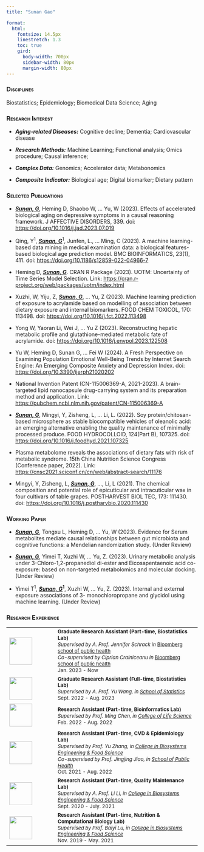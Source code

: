 ```yaml
---
title: "Sunan Gao"

format: 
  html:
    fontsize: 14.5px
    linestretch: 1.3
    toc: true
    gird:
      body-width: 700px
      sidebar-width: 80px
      margin-width: 80px
---
```


### [**Disciplines**]{.smallcaps}

Biostatistics; Epidemiology; Biomedical Data Science; Aging

### [**Research Interest**]{.smallcaps}

-   ***Aging-related Diseases:*** Cognitive decline; Dementia; Cardiovascular disease

-   ***Research Methods:*** Machine Learning; Functional analysis; Omics procedure; Causal inference;

-   ***Complex Data:*** Genomics; Accelerator data; Metabonomics

-   ***Composite Indicator:*** Biological age; Digital biomarker; Dietary pattern

### [**Selected Publications**]{.smallcaps}

-   [***Sunan, G***]{.underline}, Heming D, Shaobo W, ... Yu, W (2023). Effects of accelerated biological aging on depressive symptoms in a causal reasoning framework. J AFFECTIVE DISORDERS, 339. doi: <https://doi.org/10.1016/j.jad.2023.07.019>

-   Qing, Y^1^, [***Sunan, G***]{.underline}^1^, Junfen, L., ... Ming, C (2023). A machine learning-based data mining in medical examination data: a biological features-based biological age prediction model. BMC BIOINFORMATICS, 23(1), 411. doi: <https://doi.org/10.1186/s12859-022-04966-7>

-   Heming D, [***Sunan, G***]{.underline}. CRAN R Package (2023). UOTM: Uncertainty of Time Series Model Selection. Link: <https://cran.r-project.org/web/packages/uotm/index.html>

-   Xuzhi, W, Yiju, Z, [***Sunan, G***]{.underline}, ... Yu, Z (2023). Machine learning prediction of exposure to acrylamide based on modelling of association between dietary exposure and internal biomarkers. FOOD CHEM TOXICOL, 170: 113498. doi: <https://doi.org/10.1016/j.fct.2022.113498>

-   Yong W, Yaoran Li, Wei J, ... Yu Z (2023). Reconstructing hepatic metabolic profile and glutathione-mediated metabolic fate of acrylamide. doi: <https://doi.org/10.1016/j.envpol.2023.122508>

-   Yu W, Heming D, Sunan G, ... Fei W (2024). A Fresh Perspective on Examining Population Emotional Well-Being Trends by Internet Search Engine: An Emerging Composite Anxiety and Depression Index. doi: <https://doi.org/10.3390/ijerph21020202>

-   National Invention Patent (CN-115006369-A, 2021-2023). A brain-targeted lipid nanocapsule drug-carrying system and its preparation method and application. Link: <https://pubchem.ncbi.nlm.nih.gov/patent/CN-115006369-A>

-   [***Sunan, G***]{.underline}, Mingyi, Y, Zisheng, L, ... Li, L. (2022). Soy protein/chitosan-based microsphere as stable biocompatible vehicles of oleanolic acid: an emerging alternative enabling the quality maintenance of minimally processed produce. FOOD HYDROCOLLOID, 124(Part B), 107325. doi: <https://doi.org/10.1016/j.foodhyd.2021.107325>

-   Plasma metabolome reveals the associations of dietary fats with risk of metabolic syndrome. 15th China Nutrition Science Congress (Conference paper, 2022). Link: <https://cnsc2021.sciconf.cn/cn/web/abstract-search/11176>

-   Mingyi, Y, Zisheng, L, [***Sunan, G***]{.underline}, ..., Li, L (2021). The chemical composition and potential role of epicuticular and intracuticular wax in four cultivars of table grapes. POSTHARVEST BIOL TEC, 173: 111430. doi: <https://doi.org/10.1016/j.postharvbio.2020.111430>

### [**Working Paper**]{.smallcaps}

-   [***Sunan, G***]{.underline}, Tongxu L, Heming D, ... Yu, W (2023). Evidence for Serum metabolites mediate causal relationships between gut microbiota and cognitive functions: a Mendelian randomization study. (Under Review)

-   [***Sunan, G***]{.underline}, Yimei T, Xuzhi W, ... Yu, Z. (2023). Urinary metabolic analysis under 3-Chloro-1,2-propanediol di-ester and Eicosapentaenoic acid co-exposure: based on non-targeted metabolomics and molecular docking. (Under Review)

-   Yimei T^1^, [***Sunan, G***]{.underline}^**1**^, Xuzhi W, ... Yu, Z. (2023). Internal and external exposure associations of 3- monochloropropane and glycidol using machine learning. (Under Review)

### [**Research Experience**]{.smallcaps}

+-------------------------------------------+--------------------------------------------------------------------------------------------------------------------------------+
| ![](JHU_logo.png){width="60" height="71"} | <span style="font-size: 13px; line-height: 1.3"> **Graduate Research Assistant (Part-time, Biostatistics Lab)**\               |
|                                           | *Supervised by A. Prof. Jennifer Schrack in* [Bloomberg school of public health](https://publichealth.jhu.edu/)*\              |
|                                           | Co-supervised by Ciprian Crainiceanu in* [Bloomberg school of public health](https://publichealth.jhu.edu/)*\                  |
|                                           | *Jan. 2023 - Now                                                                                                               |
+-------------------------------------------+--------------------------------------------------------------------------------------------------------------------------------+
| ![](RUC_logo.png){width="60"}             | <span style="font-size: 13px; line-height: 1.3"> **Graduate Research Assistant (Full-time, Biostatistics Lab)**\               |
|                                           | *Supervised by A. Prof. Yu Wang, in [School of Statistics](http://stat.ruc.edu.cn/Home/index.htm)\                             |
|                                           | *Sept. 2022 - Aug. 2023                                                                                                        |
+-------------------------------------------+--------------------------------------------------------------------------------------------------------------------------------+
| ![](ZJU_logo.png){width="60"}**\          | <span style="font-size: 13px; line-height: 1.3"> **Research Assistant (Part-time, Bioinformatics Lab)**\                       |
| **                                        | *Supervised by Prof. Ming Chen, in [College of Life Science](http://www.cls.en.zju.edu.cn/)\                                   |
|                                           | *Feb. 2022 - Aug. 2022                                                                                                         |
+-------------------------------------------+--------------------------------------------------------------------------------------------------------------------------------+
| ![](ZJU_logo.png){width="60"}             | <span style="font-size: 13px; line-height: 1.3"> **Research Assistant (Part-time, CVD & Epidemiology Lab)**\                   |
|                                           | *Supervised by Prof. Yu Zhang, in [College in Biosystems Engineering & Food Science](http://www.caefs.zju.edu.cn/caefsen/)\    |
|                                           | Co-supervised by Prof. Jingjing Jiao, in [School of Public Health](http://www.phs.zju.edu.cn/phsen/main.htm)*\                 |
|                                           | Oct. 2021 - Aug. 2022                                                                                                          |
+-------------------------------------------+--------------------------------------------------------------------------------------------------------------------------------+
| ![](ZJU_logo.png){width="60"}             | <span style="font-size: 13px; line-height: 1.3"> **Research Assistant (Part-time, Quality Maintenance Lab)**\                  |
|                                           | S*upervised by A. Prof. Li Li, in [College in Biosystems Engineering & Food Science](http://www.caefs.zju.edu.cn/caefsen/)*\   |
|                                           | Sept. 2020 - July. 2021                                                                                                        |
+-------------------------------------------+--------------------------------------------------------------------------------------------------------------------------------+
| ![](ZJU_logo.png){width="60"}             | <span style="font-size: 13px; line-height: 1.3"> **Research Assistant (Part-time, Nutrition & Computational Biology Lab)\      |
|                                           | **S*upervised by Prof. Baiyi Lu, in [College in Biosystems Engineering & Food Science](http://www.caefs.zju.edu.cn/caefsen/)*\ |
|                                           | Nov. 2019 - May. 2021                                                                                                          |
+-------------------------------------------+--------------------------------------------------------------------------------------------------------------------------------+
